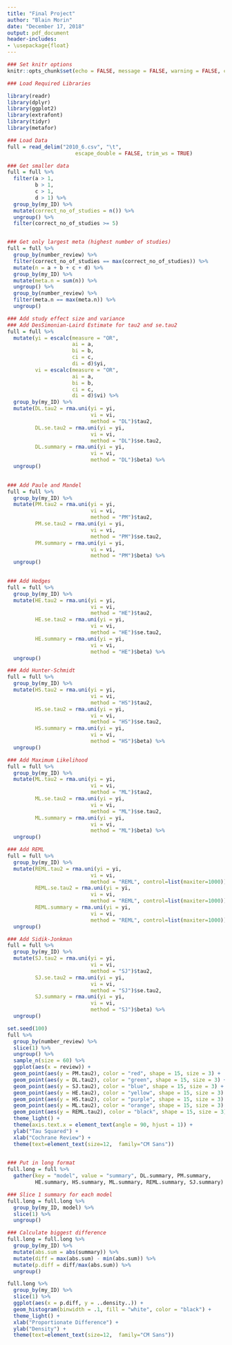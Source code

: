 ```yaml
---
title: "Final Project"
author: "Blain Morin"
date: "December 17, 2018"
output: pdf_document
header-includes:
- \usepackage{float}
---
```


```r

### Set knitr options
knitr::opts_chunk$set(echo = FALSE, message = FALSE, warning = FALSE, cache = TRUE)

### Load Required Libraries

library(readr)
library(dplyr)
library(ggplot2)
library(extrafont)
library(tidyr)
library(metafor)

### Load Data
full = read_delim("2010_6.csv", "\t", 
                      escape_double = FALSE, trim_ws = TRUE)

```

```r

### Get smaller data
full = full %>%
  filter(a > 1,
         b > 1,
         c > 1,
         d > 1) %>%
  group_by(my_ID) %>%
  mutate(correct_no_of_studies = n()) %>%
  ungroup() %>%
  filter(correct_no_of_studies >= 5) 


### Get only largest meta (highest number of studies)
full = full %>%
  group_by(number_review) %>%
  filter(correct_no_of_studies == max(correct_no_of_studies)) %>%
  mutate(n = a + b + c + d) %>%
  group_by(my_ID) %>%
  mutate(meta.n = sum(n)) %>%
  ungroup() %>%
  group_by(number_review) %>%
  filter(meta.n == max(meta.n)) %>%
  ungroup()


```

```r

### Add study effect size and variance
### Add DesSimonian-Laird Estimate for tau2 and se.tau2
full = full %>% 
  mutate(yi = escalc(measure = "OR",
                     ai = a,
                     bi = b,
                     ci = c, 
                     di = d)$yi,
         vi = escalc(measure = "OR",
                     ai = a,
                     bi = b,
                     ci = c, 
                     di = d)$vi) %>%
  group_by(my_ID) %>%
  mutate(DL.tau2 = rma.uni(yi = yi,
                           vi = vi,
                           method = "DL")$tau2,
         DL.se.tau2 = rma.uni(yi = yi,
                           vi = vi,
                           method = "DL")$se.tau2,
         DL.summary = rma.uni(yi = yi,
                           vi = vi,
                           method = "DL")$beta) %>%
  ungroup()
  


```

```r

### Add Paule and Mandel 
full = full %>%
  group_by(my_ID) %>%
  mutate(PM.tau2 = rma.uni(yi = yi,
                           vi = vi,
                           method = "PM")$tau2,
         PM.se.tau2 = rma.uni(yi = yi,
                           vi = vi,
                           method = "PM")$se.tau2,
         PM.summary = rma.uni(yi = yi,
                           vi = vi,
                           method = "PM")$beta) %>%
  ungroup()
  

```

```r

### Add Hedges 
full = full %>%
  group_by(my_ID) %>%
  mutate(HE.tau2 = rma.uni(yi = yi,
                           vi = vi,
                           method = "HE")$tau2,
         HE.se.tau2 = rma.uni(yi = yi,
                           vi = vi,
                           method = "HE")$se.tau2,
         HE.summary = rma.uni(yi = yi,
                           vi = vi,
                           method = "HE")$beta) %>%
  ungroup()

```

```r

### Add Hunter-Schmidt
full = full %>%
  group_by(my_ID) %>%
  mutate(HS.tau2 = rma.uni(yi = yi,
                           vi = vi,
                           method = "HS")$tau2,
         HS.se.tau2 = rma.uni(yi = yi,
                           vi = vi,
                           method = "HS")$se.tau2,
         HS.summary = rma.uni(yi = yi,
                           vi = vi,
                           method = "HS")$beta) %>%
  ungroup()

```

```r

### Add Maximum Likelihood
full = full %>%
  group_by(my_ID) %>%
  mutate(ML.tau2 = rma.uni(yi = yi,
                           vi = vi,
                           method = "ML")$tau2,
         ML.se.tau2 = rma.uni(yi = yi,
                           vi = vi,
                           method = "ML")$se.tau2,
         ML.summary = rma.uni(yi = yi,
                           vi = vi,
                           method = "ML")$beta) %>%
  ungroup()

```

```r

### Add REML
full = full %>%
  group_by(my_ID) %>%
  mutate(REML.tau2 = rma.uni(yi = yi,
                           vi = vi,
                           method = "REML", control=list(maxiter=1000))$tau2,
         REML.se.tau2 = rma.uni(yi = yi,
                           vi = vi,
                           method = "REML", control=list(maxiter=1000))$se.tau2,
         REML.summary = rma.uni(yi = yi,
                           vi = vi,
                           method = "REML", control=list(maxiter=1000))$beta) %>%
  ungroup()

```

```r

### Add Sidik-Jonkman
full = full %>%
  group_by(my_ID) %>%
  mutate(SJ.tau2 = rma.uni(yi = yi,
                           vi = vi,
                           method = "SJ")$tau2,
         SJ.se.tau2 = rma.uni(yi = yi,
                           vi = vi,
                           method = "SJ")$se.tau2,
         SJ.summary = rma.uni(yi = yi,
                           vi = vi,
                           method = "SJ")$beta) %>%
  ungroup()


```





```r

set.seed(100)
full %>%
  group_by(number_review) %>%
  slice(1) %>%
  ungroup() %>%
  sample_n(size = 60) %>%
  ggplot(aes(x = review)) +
  geom_point(aes(y = PM.tau2), color = "red", shape = 15, size = 3) +
  geom_point(aes(y = DL.tau2), color = "green", shape = 15, size = 3) +
  geom_point(aes(y = SJ.tau2), color = "blue", shape = 15, size = 3) +
  geom_point(aes(y = HE.tau2), color = "yellow", shape = 15, size = 3) +
  geom_point(aes(y = HS.tau2), color = "purple", shape = 15, size = 3) +
  geom_point(aes(y = ML.tau2), color = "orange", shape = 15, size = 3) +
  geom_point(aes(y = REML.tau2), color = "black", shape = 15, size = 3) +
  theme_light() +
  theme(axis.text.x = element_text(angle = 90, hjust = 1)) +
  ylab("Tau Squared") +
  xlab("Cochrane Review") +
  theme(text=element_text(size=12,  family="CM Sans"))
  

```


```r

### Put in long format
full.long = full %>%
  gather(key = "model", value = "summary", DL.summary, PM.summary,
         HE.summary, HS.summary, ML.summary, REML.summary, SJ.summary)

### Slice 1 summary for each model
full.long = full.long %>%
  group_by(my_ID, model) %>%
  slice(1) %>%
  ungroup()

### Calculate biggest difference
full.long = full.long %>%
  group_by(my_ID) %>%
  mutate(abs.sum = abs(summary)) %>%
  mutate(diff = max(abs.sum) - min(abs.sum)) %>%
  mutate(p.diff = diff/max(abs.sum)) %>%
  ungroup()

full.long %>%
  group_by(my_ID) %>%
  slice(1) %>%
  ggplot(aes(x = p.diff, y = ..density..)) +
  geom_histogram(binwidth = .1, fill = "white", color = "black") +
  theme_light() +
  xlab("Proportionate Difference") +
  ylab("Density") +
  theme(text=element_text(size=12,  family="CM Sans"))

```




